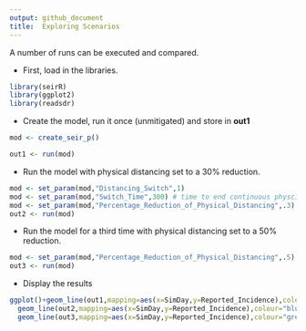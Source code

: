 ```yaml
---
output: github_document
title:  Exploring Scenarios
---
```


<!-- README.md is generated from README.Rmd. Please edit that file -->
A number of runs can be executed and compared.


* First, load in the libraries.

```r
library(seirR)
library(ggplot2)
library(readsdr)
```

* Create the model, run it once (unmitigated) and store in **out1**

```r
mod <- create_seir_p()

out1 <- run(mod)
```

* Run the model with physical distancing set to a 30% reduction.

```r

mod <- set_param(mod,"Distancing_Switch",1)
mod <- set_param(mod,"Switch_Time",300) # time to end continuous physcial distancing
mod <- set_param(mod,"Percentage_Reduction_of_Physical_Distancing",.3)
out2 <- run(mod)
```

* Run the model for a third time with physical distancing set to a 50% reduction.
```r
mod <- set_param(mod,"Percentage_Reduction_of_Physical_Distancing",.5)
out3 <- run(mod)
```

* Display the results
```r
ggplot()+geom_line(out1,mapping=aes(x=SimDay,y=Reported_Incidence),colour="red")+
  geom_line(out2,mapping=aes(x=SimDay,y=Reported_Incidence),colour="blue")+
  geom_line(out3,mapping=aes(x=SimDay,y=Reported_Incidence),colour="green")
```



